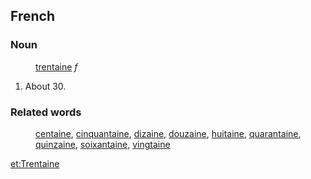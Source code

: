 ==French==
===Noun===
:[[trentaine]] ''f''
#About 30.
===Related words===
:[[centaine]], [[cinquantaine]], [[dizaine]], [[douzaine]], [[huitaine]], [[quarantaine]], [[quinzaine]], [[soixantaine]], [[vingtaine]]

[[et:Trentaine]]